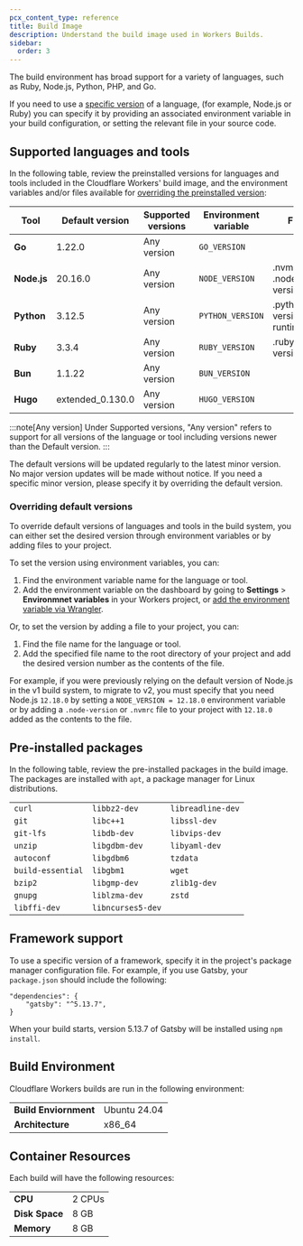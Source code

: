 ```yaml
---
pcx_content_type: reference
title: Build Image
description: Understand the build image used in Workers Builds.
sidebar:
  order: 3
---
```


The build environment has broad support for a variety of languages, such as Ruby, Node.js, Python, PHP, and Go.

If you need to use a [specific version](/workers/ci-cd/builds/build-image/#overriding-default-versions) of a language, (for example, Node.js or Ruby) you can specify it by providing an associated environment variable in your build configuration, or setting the relevant file in your source code.

## Supported languages and tools

In the following table, review the preinstalled versions for languages and tools included in the Cloudflare Workers' build image, and the environment variables and/or files available for [overriding the preinstalled version](/workers/ci-cd/builds/build-image/#overriding-default-versions):

| Tool        | Default version  | Supported versions | Environment variable | File                         |
| ----------- | ---------------- | ------------------ | -------------------- | ---------------------------- |
| **Go**      | 1.22.0           | Any version        | `GO_VERSION`         |                              |
| **Node.js** | 20.16.0          | Any version        | `NODE_VERSION`       | .nvmrc, .node-version        |
| **Python**  | 3.12.5           | Any version        | `PYTHON_VERSION`     | .python-version, runtime.txt |
| **Ruby**    | 3.3.4            | Any version        | `RUBY_VERSION`       | .ruby-version                |
| **Bun**     | 1.1.22           | Any version        | `BUN_VERSION`        |                              |
| **Hugo**    | extended_0.130.0 | Any version        | `HUGO_VERSION`       |                              |

:::note[Any version]
Under Supported versions, "Any version" refers to support for all versions of the language or tool including versions newer than the Default version.
:::

The default versions will be updated regularly to the latest minor version. No major version updates will be made without notice. If you need a specific minor version, please specify it by overriding the default version.

### Overriding default versions

To override default versions of languages and tools in the build system, you can either set the desired version through environment variables or by adding files to your project.

To set the version using environment variables, you can:

1. Find the environment variable name for the language or tool.
2. Add the environment variable on the dashboard by going to **Settings** > **Environmnet variables** in your Workers project, or [add the environment variable via Wrangler](/workers/configuration/environment-variables/#add-environment-variables-via-wrangler).

Or, to set the version by adding a file to your project, you can:

1. Find the file name for the language or tool.
2. Add the specified file name to the root directory of your project and add the desired version number as the contents of the file.

For example, if you were previously relying on the default version of Node.js in the v1 build system, to migrate to v2, you must specify that you need Node.js `12.18.0` by setting a `NODE_VERSION = 12.18.0` environment variable or by adding a `.node-version` or `.nvmrc` file to your project with `12.18.0` added as the contents to the file.

## Pre-installed packages

In the following table, review the pre-installed packages in the build image. The packages are installed with `apt`, a package manager for Linux distributions.

|                   |                   |                   |
| ----------------- | ----------------- | ----------------- |
| `curl`            | `libbz2-dev`      | `libreadline-dev` |
| `git`             | `libc++1`         | `libssl-dev`      |
| `git-lfs`         | `libdb-dev`       | `libvips-dev`     |
| `unzip`           | `libgdbm-dev`     | `libyaml-dev`     |
| `autoconf`        | `libgdbm6`        | `tzdata`          |
| `build-essential` | `libgbm1`         | `wget`            |
| `bzip2`           | `libgmp-dev`      | `zlib1g-dev`      |
| `gnupg`           | `liblzma-dev`     | `zstd`            |
| `libffi-dev`      | `libncurses5-dev` |                   |

## Framework support

To use a specific version of a framework, specify it in the project's package manager configuration file.
For example, if you use Gatsby, your `package.json` should include the following:

```
"dependencies": {
	"gatsby": "^5.13.7",
}
```

When your build starts, version 5.13.7 of Gatsby will be installed using `npm install`.

## Build Environment

Cloudflare Workers builds are run in the following environment:

|                       |              |
| --------------------- | ------------ |
| **Build Enviornment** | Ubuntu 24.04 |
| **Architecture**      | x86_64       |

## Container Resources

Each build will have the following resources:

|                |        |
| -------------- | ------ |
| **CPU**        | 2 CPUs |
| **Disk Space** | 8 GB   |
| **Memory**     | 8 GB   |
